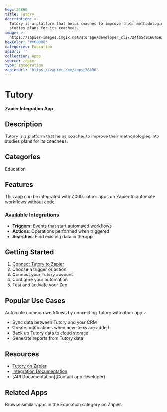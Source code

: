 ```yaml
---
key: 26896
title: Tutory
description: >-
  Tutory is a platform that helps coaches to improve their methodologies into
  studies plans for its coachees.
image: >-
  https://zapier-images.imgix.net/storage/developer_cli/724fb5d9166a6e2a6bf28283f70f6aa2.png?auto=format%2Ccompress&ixlib=python-3.0.0&q=50
hexColor: '#000000'
categories: Education
apiUrl: ''
collection: Apps
source: zapier
type: Integration
zapierUrl: 'https://zapier.com/apps/26896'
---
```

# Tutory

**Zapier Integration App**

## Description

Tutory is a platform that helps coaches to improve their methodologies into studies plans for its coachees.

## Categories

Education

## Features

This app can be integrated with 7,000+ other apps on Zapier to automate workflows without code.

### Available Integrations

- **Triggers**: Events that start automated workflows
- **Actions**: Operations performed when triggered
- **Searches**: Find existing data in the app

## Getting Started

1. [Connect Tutory to Zapier](https://zapier.com/apps/26896)
2. Choose a trigger or action
3. Connect your Tutory account
4. Configure your automation
5. Test and activate your Zap

## Popular Use Cases

Automate common workflows by connecting Tutory with other apps:

- Sync data between Tutory and your CRM
- Create notifications when new items are added
- Back up Tutory data to cloud storage
- Generate reports from Tutory data

## Resources

- [Tutory on Zapier](https://zapier.com/apps/26896)
- [Integration Documentation](https://zapier.com/apps/26896/integrations)
- [API Documentation](Contact app developer)

## Related Apps

Browse similar apps in the Education category on Zapier.
